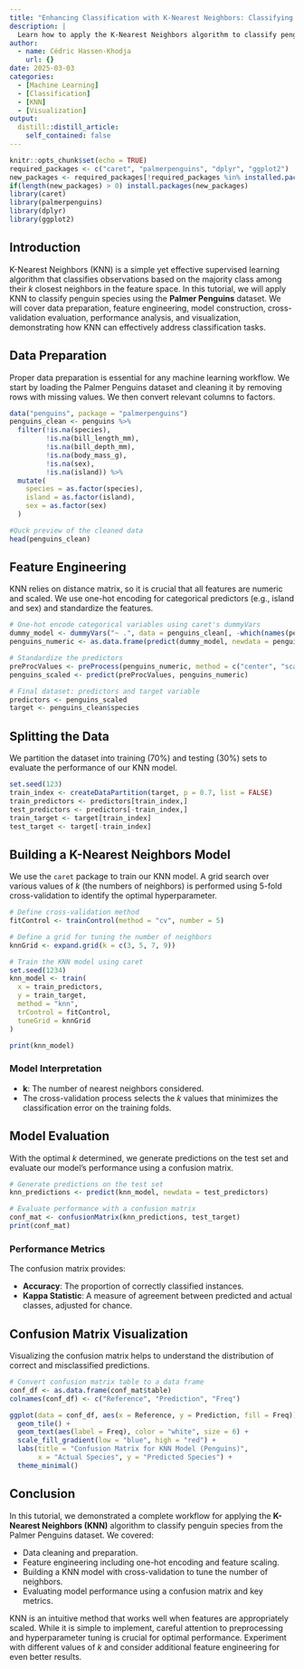 ```yaml
---
title: "Enhancing Classification with K-Nearest Neighbors: Classifying Palmer Penguins"
description: |
  Learn how to apply the K-Nearest Neighbors algorithm to classify penguin species using the Palmer Penguins dataset. This tutorial walks through data preparation, model construction with KNN, cross-validation evaluation, performance analysis, and visualization, showcasing the effectiveness of KNN in classification tasks.
author:
  - name: Cédric Hassen-Khodja
    url: {}
date: 2025-03-03
categories:
  - [Machine Learning]
  - [Classification]
  - [KNN]
  - [Visualization]
output:
  distill::distill_article:
    self_contained: false
---
```


```r
knitr::opts_chunk$set(echo = TRUE)
required_packages <- c("caret", "palmerpenguins", "dplyr", "ggplot2")
new_packages <- required_packages[!required_packages %in% installed.packages()[, "Package"]]
if(length(new_packages) > 0) install.packages(new_packages)
library(caret)
library(palmerpenguins)
library(dplyr)
library(ggplot2)
```

## Introduction

K-Nearest Neighbors (KNN) is a simple yet effective supervised learning algorithm that classifies observations based on the majority class among their *k* closest neighbors in the feature space. In this tutorial, we will apply KNN to classify penguin species using the **Palmer Penguins** dataset. We will cover data preparation, feature engineering, model construction, cross-validation evaluation, performance analysis, and visualization, demonstrating how KNN can effectively address classification tasks.

## Data Preparation

Proper data preparation is essential for any machine learning workflow. We start by loading the Palmer Penguins dataset and cleaning it by removing rows with missing values. We then convert relevant columns to factors.

```r
data("penguins", package = "palmerpenguins")
penguins_clean <- penguins %>%
  filter(!is.na(species),
         !is.na(bill_length_mm),
         !is.na(bill_depth_mm),
         !is.na(body_mass_g),
         !is.na(sex),
         !is.na(island)) %>%
  mutate(
    species = as.factor(species),
    island = as.factor(island),
    sex = as.factor(sex)
  )

#Quck preview of the cleaned data
head(penguins_clean)
```

## Feature Engineering

KNN relies on distance matrix, so it is crucial that all features are numeric and scaled. We use one-hot encoding for categorical predictors (e.g., island and sex) and standardize the features.

```r
# One-hot encode categorical variables using caret's dummyVars
dummy_model <- dummyVars("~ .", data = penguins_clean[, -which(names(penguins_clean) == "species")])
penguins_numeric <- as.data.frame(predict(dummy_model, newdata = penguins_clean))

# Standardize the predictors
preProcValues <- preProcess(penguins_numeric, method = c("center", "scale"))
penguins_scaled <- predict(preProcValues, penguins_numeric)

# Final dataset: predictors and target variable
predictors <- penguins_scaled
target <- penguins_clean$species
```

## Splitting the Data

We partition the dataset into training (70%) and testing (30%) sets to evaluate the performance of our KNN model.

```r
set.seed(123)
train_index <- createDataPartition(target, p = 0.7, list = FALSE)
train_predictors <- predictors[train_index,]
test_predictors <- predictors[-train_index,]
train_target <- target[train_index]
test_target <- target[-train_index]
```

## Building a K-Nearest Neighbors Model

We use the `caret` package to train our KNN model. A grid search over various values of *k* (the numbers of neighbors) is performed using 5-fold cross-validation to identify the optimal hyperparameter.

```r
# Define cross-validation method
fitControl <- trainControl(method = "cv", number = 5)

# Define a grid for tuning the number of neighbors
knnGrid <- expand.grid(k = c(3, 5, 7, 9))

# Train the KNN model using caret
set.seed(1234)
knn_model <- train(
  x = train_predictors,
  y = train_target,
  method = "knn",
  trControl = fitControl,
  tuneGrid = knnGrid
)

print(knn_model)
```

### Model Interpretation

- **k**: The number of nearest neighbors considered.
- The cross-validation process selects the *k* values that minimizes the classification error on the training folds.

## Model Evaluation

With the optimal *k* determined, we generate predictions on the test set and evaluate our model's performance using a confusion matrix.

```r
# Generate predictions on the test set
knn_predictions <- predict(knn_model, newdata = test_predictors)

# Evaluate performance with a confusion matrix
conf_mat <- confusionMatrix(knn_predictions, test_target)
print(conf_mat)
```

### Performance Metrics

The confusion matrix provides:

- **Accuracy**: The proportion of correctly classified instances.
- **Kappa Statistic**: A measure of agreement between predicted and actual classes, adjusted for chance.

## Confusion Matrix Visualization

Visualizing the confusion matrix helps to understand the distribution of correct and misclassified predictions.

```r
# Convert confusion matrix table to a data frame
conf_df <- as.data.frame(conf_mat$table)
colnames(conf_df) <- c("Reference", "Prediction", "Freq")

ggplot(data = conf_df, aes(x = Reference, y = Prediction, fill = Freq)) +
  geom_tile() +
  geom_text(aes(label = Freq), color = "white", size = 6) +
  scale_fill_gradient(low = "blue", high = "red") +
  labs(title = "Confusion Matrix for KNN Model (Penguins)", 
       x = "Actual Species", y = "Predicted Species") +
  theme_minimal()
```

## Conclusion

In this tutorial, we demonstrated a complete workflow for applying the **K-Nearest Neighbors (KNN)** algorithm to classify penguin species from the Palmer Penguins dataset. We covered:

- Data cleaning and preparation.
- Feature engineering including one-hot encoding and feature scaling.
- Building a KNN model with cross-validation to tune the number of neighbors.
- Evaluating model performance using a confusion matrix and key metrics.

KNN is an intuitive method that works well when features are appropriately scaled. While it is simple to implement, careful attention to preprocessing and hyperparameter tuning is crucial for optimal performance. Experiment with different values of *k* and consider additional feature engineering for even better results.